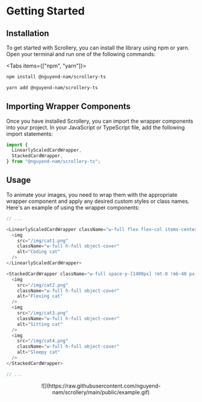 
# Getting Started

## Installation

To get started with Scrollery, you can install the library using npm or yarn. Open your terminal and run one of the following commands:

<Tabs items={["npm", "yarn"]}>
  <Tab>
  
```bash
npm install @nguyend-nam/scrollery-ts
```

</Tab>
<Tab>
   
```bash
yarn add @nguyend-nam/scrollery-ts
```

</Tab>
</Tabs>

## Importing Wrapper Components

Once you have installed Scrollery, you can import the wrapper components into your project. In your JavaScript or TypeScript file, add the following import statements:

```javascript
import {
  LinearlyScaledCardWrapper,
  StackedCardWrapper,
} from "@nguyend-nam/scrollery-ts";
```

## Usage

To animate your images, you need to wrap them with the appropriate wrapper component and apply any desired custom styles or class names. Here's an example of using the wrapper components:

```javascript
// ...

<LinearlyScaledCardWrapper className="w-full flex flex-col items-center gap-[800px] !mt-8 !mb-[800px]">
  <img
    src="/img/cat1.png"
    className="w-full h-full object-cover"
    alt="Coding cat"
  />
</LinearlyScaledCardWrapper>

<StackedCardWrapper className="w-full space-y-[1400px] !mt-8 !mb-40 px-4">
  <img
    src="/img/cat2.png"
    className="w-full h-full object-cover"
    alt="Flexing cat"
  />
  <img
    src="/img/cat3.png"
    className="w-full h-full object-cover"
    alt="Sitting cat"
  />
  <img
    src="/img/cat4.png"
    className="w-full h-full object-cover"
    alt="Sleepy cat"
  />
</StackedCardWrapper>

// ...
```

<div align="center">
  ![](https://raw.githubusercontent.com/nguyend-nam/scrollery/main/public/example.gif)
</div>
